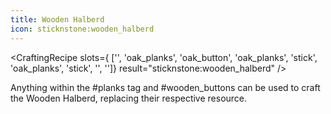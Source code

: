 ```yaml
---
title: Wooden Halberd
icon: sticknstone:wooden_halberd
---
```


<CraftingRecipe
slots={
        ['', 'oak_planks', 'oak_button',
        'oak_planks', 'stick', 'oak_planks',
        'stick', '', '']}
result="sticknstone:wooden_halberd"
/>

Anything within the #planks tag and #wooden_buttons can be used to craft the Wooden Halberd, replacing their respective resource.